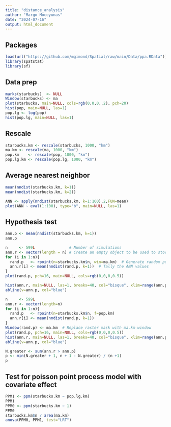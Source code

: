 ```yaml
---
title: "distance_analysis"
author: "Margo Moceyunas"
date: "2024-07-16"
output: html_document
---
```

## Packages
```r
load(url("https://github.com/mgimond/Spatial/raw/main/Data/ppa.RData"))
library(spatstat)
library(sf)
```

## Data prep
```r
marks(starbucks)  <- NULL
Window(starbucks) <- ma
plot(starbucks, main=NULL, cols=rgb(0,0,0,.2), pch=20)
hist(pop, main=NULL, las=1)
pop.lg <- log(pop)
hist(pop.lg, main=NULL, las=1)
```

## Rescale
```r
starbucks.km <- rescale(starbucks, 1000, "km")
ma.km <- rescale(ma, 1000, "km")
pop.km    <- rescale(pop, 1000, "km")
pop.lg.km <- rescale(pop.lg, 1000, "km")
```

## Average nearest neighbor
```r
mean(nndist(starbucks.km, k=1))
mean(nndist(starbucks.km, k=2))
```

```r
ANN <- apply(nndist(starbucks.km, k=1:100),2,FUN=mean)
plot(ANN ~ eval(1:100), type="b", main=NULL, las=1)
```

## Hypothesis test
```r
ann.p <- mean(nndist(starbucks.km, k=1))
ann.p
```

```r
n     <- 599L               # Number of simulations
ann.r <- vector(length = n) # Create an empty object to be used to store simulated ANN values
for (i in 1:n){
  rand.p   <- rpoint(n=starbucks.km$n, win=ma.km)  # Generate random point locations
  ann.r[i] <- mean(nndist(rand.p, k=1))  # Tally the ANN values
}
plot(rand.p, pch=16, main=NULL, cols=rgb(0,0,0,0.5))
```

```r
hist(ann.r, main=NULL, las=1, breaks=40, col="bisque", xlim=range(ann.p, ann.r))
abline(v=ann.p, col="blue")
```

```r
n     <- 599L
ann.r <- vector(length=n)
for (i in 1:n){
  rand.p   <- rpoint(n=starbucks.km$n, f=pop.km) 
  ann.r[i] <- mean(nndist(rand.p, k=1))
}
Window(rand.p) <- ma.km  # Replace raster mask with ma.km window
plot(rand.p, pch=16, main=NULL, cols=rgb(0,0,0,0.5))
hist(ann.r, main=NULL, las=1, breaks=40, col="bisque", xlim=range(ann.p, ann.r))
abline(v=ann.p, col="blue")
```

``` r
N.greater <- sum(ann.r > ann.p)
p <- min(N.greater + 1, n + 1 - N.greater) / (n +1)
p
```

## Test for poisson point process model with covariate effect
```r
PPM1 <- ppm(starbucks.km ~ pop.lg.km)
PPM1
PPM0 <- ppm(starbucks.km ~ 1)
PPM0
starbucks.km$n / area(ma.km) 
anova(PPM0, PPM1, test="LRT")

```



